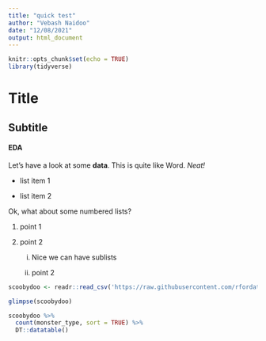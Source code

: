 ```yaml
---
title: "quick test"
author: "Vebash Naidoo"
date: "12/08/2021"
output: html_document
---
```


```r
knitr::opts_chunk$set(echo = TRUE)
library(tidyverse)
```

# Title

## Subtitle

#### EDA

Let's have a look at some **data**. This is quite like Word. *Neat!*

-   list item 1

-   list item 2

Ok, what about some numbered lists?

1.  point 1

2.  point 2

    i.  Nice we can have sublists

    ii. point 2

```r

scoobydoo <- readr::read_csv('https://raw.githubusercontent.com/rfordatascience/tidytuesday/master/data/2021/2021-07-13/scoobydoo.csv')

glimpse(scoobydoo)

scoobydoo %>% 
  count(monster_type, sort = TRUE) %>% 
  DT::datatable()
```
